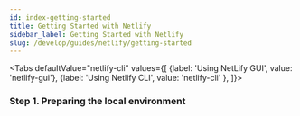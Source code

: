 ```yaml
---
id: index-getting-started
title: Getting Started with Netlify
sidebar_label: Getting Started with Netlify
slug: /develop/guides/netlify/getting-started
---
```








<Tabs
  defaultValue="netlify-cli"
  values={[
    {label: 'Using NetLify GUI', value: 'netlify-gui'},
    {label: 'Using Netlify CLI', value: 'netlify-cli' },
  ]}>
  <TabItem value="netlify-cli">


### Step 1. Preparing the local environment

 </TabItem>
</Tabs>



